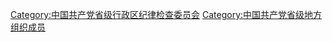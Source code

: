 [[Category:中国共产党省级行政区纪律检查委员会|Category:中国共产党省级行政区纪律检查委员会]]
[[Category:中国共产党省级地方组织成员|Category:中国共产党省级地方组织成员]]